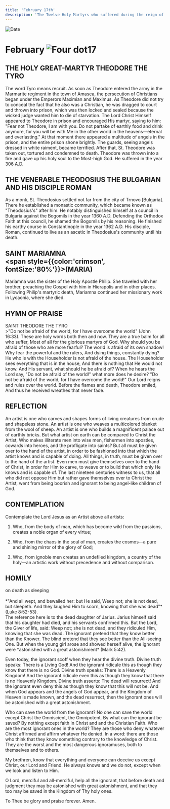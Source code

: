 ```yaml
---
title: 'February 17th'
description: 'The Twelve Holy Martyrs who suffered during the reign of Emperor Diocletian, St. Maruthas, Venerable Martyr Roman'
---
```


<RunningHead />
<Image src="/title-imprint.png" height={68} width={50} alt="Date" className="title-imprint"/>

# <div id="date">February <Image className="four-dot" src="/four-dot.png" height={15} width={15} alt="Four dot" />17</div>

## THE HOLY GREAT-MARTYR THEODORE THE TYRO

The word Tyro means recruit. As soon as Theodore entered the army in the Marmarite regiment in the town of Amasea, the persecution of Christians began under the Emperors Maximian and Maximus. As Theodore did not try to conceal the fact that he also was a Christian, he was dragged to court and thrown into prison, which was then locked and sealed because the wicked judge wanted him to die of starvation. The Lord Christ Himself appeared to Theodore in prison and encouraged His martyr, saying to him: "Fear not Theodore, I am with you. Do not partake of earthly food and drink anymore, for you will be with Me in the other world in the heavens—eternal and everlasting." At that moment there appeared a multitude of angels in the prison, and the entire prison shone brightly. The guards, seeing angels dressed in white raiment, became terrified. After that, St. Theodore was taken out, tortured and condemned to death. Theodore was thrown into a fire and gave up his holy soul to the Most-high God. He suffered in the year 306 A.D.

## THE VENERABLE THEODOSIUS THE BULGARIAN<br />AND HIS DISCIPLE ROMAN

As a monk, St. Theodosius settled not far from the city of Trnovo [Bulgaria]. There he established a monastic community, which became known as "Theodosius's" after him. He notably distinguished himself at a council in Bulgaria against the Bogomils in the year 1360 A.D. Defending the Orthodox Faith at this council, he shamed the Bogomils by his reasoning. He finished his earthy course in Constantinople in the year 1362 A.D. His disciple, Roman, continued to live as an ascetic in Theodosius's community until his death.

## SAINT MARIAMNA <br /><span style={{color:'crimson', fontSize:'80%'}}>(MARIA)</span>

Mariamna was the sister of the Holy Apostle Philip. She traveled with her brother, preaching the Gospel with him in Hierapolis and in other places. Following Philip's martyric death, Mariamna continued her missionary work in Lycaonia, where she died.


## HYMN OF PRAISE
<div style={{textAlign:'center', color:'crimson', fontWeight:'bold'}}>
SAINT THEODORE THE TYRO
</div>
>"Do not be afraid of the world, for I have overcome the world" (John 16:33).  
These are holy words both then and now.  
They are a true balm for all who suffer,  
Most of all for the glorious martyrs of God.  
Why should you be afraid of those who are more fearful?  
The world is afraid of its own shadow!  
Why fear the powerful and the rulers,  
And dying things, constantly dying?  
He who is with the Householder is not afraid of the house.  
The Householder sees everything that is in the house,  
And there is nothing that He would not know.  
And His servant, what should he be afraid of?  
When he hears the Lord say,  
"Do not be afraid of the world!" what more does he desire?  
"Do not be afraid of the world, for I have overcome the world!"  
Our Lord reigns and rules over the world.  
Before the flames and death, Theodore smiled,  
And thus he received wreathes that never fade.  


## REFLECTION

An artist is one who carves and shapes forms of living creatures from crude and shapeless stone. An artist is one who weaves a multicolored blanket from the wool of sheep. An artist is one who builds a magnificent palace out of earthly bricks. But what artist on earth can be compared to Christ the Artist, Who makes illiterate men into wise men, fishermen into apostles, cowards into heroes, and the profligate into saints? But all must be given over to the hand of the artist, in order to be fashioned into that which the artist knows and is capable of doing. All things, in truth, must be given over to the hand of the artist. Even men must give themselves over to the hand of Christ, in order for Him to carve, to weave or to build that which only He knows and is capable of. The last nineteen centuries witness to us, that all who did not oppose Him but rather gave themselves over to Christ the Artist, went from being boorish and ignorant to being angel-like children of God.


## CONTEMPLATION

Contemplate the Lord Jesus as an Artist above all artists:

1. Who, from the body of man, which has become wild from the passions, creates a noble organ of every virtue;

2. Who, from the chaos in the soul of man, creates the cosmos—a pure and shining mirror of the glory of God;

3. Who, from ignoble men creates an undefiled kingdom, a country of the holy—an artistic work without precedence and without comparison.


## HOMILY
<div style={{textAlign:'center', color:'crimson', fontWeight:'bold'}}>
on death as sleeping
</div><br />
<div style={{textAlign:'right'}}>
*"And all wept, and bewailed her: but He said, Weep not; she is not dead, but sleepeth. And they laughed Him to scorn, knowing that she was dead"* (Luke 8:52-53).
</div>
The reference here is to the dead daughter of Jarius. Jarius himself said that his daughter had died, and his servants confirmed this. But the Lord, the Giver of life, said: Weep not; she is not dead, and they ridiculed Him, knowing that she was dead. The ignorant pretend that they know better than the Knower. The blind pretend that they see better than the All-seeing One. But when the young girl arose and showed herself alive, the ignorant were *astonished with a great astonishment* (Mark 5:42).

Even today, the ignorant scoff when they hear the divine truth. Divine truth speaks: There is a Living God! And the ignorant ridicule this as though they know that there is no God. Divine truth speaks: There is a Heavenly Kingdom! And the ignorant ridicule even this as though they know that there is no Heavenly Kingdom. Divine truth asserts: The dead will resurrect! And the ignorant even deny this as though they know that this will not be. And when God appears and the angels of God appear, and the Kingdom of Heaven is made known, and the dead resurrect, then the ignorant ones will be astonished with a great astonishment.

Who can save the world from the ignorant? No one can save the world except Christ the Omniscient, the Omnipotent. By what can the ignorant be saved? By nothing except faith in Christ and and the Christian Faith. Who are the most ignorant ones in the world? They are those who deny whatever Christ affirmed and affirm whatever He denied. In a word: there are those who think that they know something contrary to the knowledge of Christ. They are the worst and the most dangerous ignoramuses, both to themselves and to others.

My brethren, know that everything and everyone can deceive us except Christ, our Lord and Friend. He always knows and we do not, except when we look and listen to Him.

O Lord, merciful and all-merciful, help all the ignorant, that before death and judgment they may be astonished with great astonishment, and that they too may be saved in the Kingdom of Thy holy ones.

To Thee be glory and praise forever. Amen.